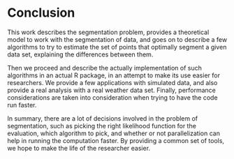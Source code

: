 # Conclusion

This work describes the segmentation problem, provides a theoretical model to work
with the segmentation of data, and goes on to describe a few algorithms to try to
estimate the set of points that optimally segment a given data set, explaining
the differences between them.

Then we proceed and describe the actually implementation of such algorithms
in an actual R package, in an attempt to make its use easier for researchers.
We provide a few applications with simulated data, and also provide a real analysis
with a real weather data set. Finally, performance considerations are taken into
consideration when trying to have the code run faster.

In summary, there are a lot of decisions involved in the problem of segmentation,
such as picking the right likelihood function for the evaluation, which
algorithm to pick, and whether or not parallelization can help in running the computation
faster. By providing a common set of tools, we hope to make the life of the researcher
easier.
